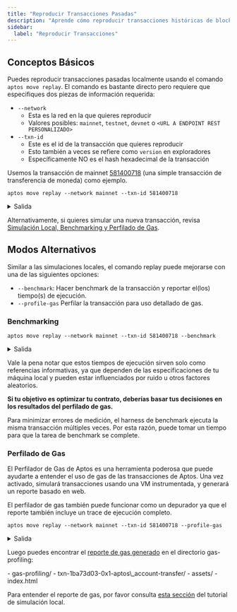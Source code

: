 ```yaml
---
title: "Reproducir Transacciones Pasadas"
description: "Aprende cómo reproducir transacciones históricas de blockchain localmente para depuración, benchmarking y perfilado de gas usando el CLI de Aptos."
sidebar:
  label: "Reproducir Transacciones"
---
```



## Conceptos Básicos

Puedes reproducir transacciones pasadas localmente usando el comando `aptos move replay`.
El comando es bastante directo pero requiere que especifiques dos piezas de información requerida:

- `--network`
  - Esta es la red en la que quieres reproducir
  - Valores posibles: `mainnet`, `testnet`, `devnet` o `<URL A ENDPOINT REST PERSONALIZADO>`
- `--txn-id`
  - Este es el id de la transacción que quieres reproducir
  - Esto también a veces se refiere como `version` en exploradores
  - Específicamente NO es el hash hexadecimal de la transacción

Usemos la transacción de mainnet [581400718](https://explorer.aptoslabs.com/txn/581400718?network=mainnet) (una simple transacción de transferencia de moneda) como ejemplo.

```shellscript filename="Terminal"
aptos move replay --network mainnet --txn-id 581400718
```

<details>
  <summary>Salida</summary>

  ```shellscript
  Got 1/1 txns from RestApi.
  Replaying transaction...
  {
    "Result": {
      "transaction_hash": "0x1ba73d03a0442a845735a17c7be46f3b51e2acb0e5cf68749305c5a17539ac63",
      "gas_used": 7,
      "gas_unit_price": 100,
      "sender": "c94e16736910cc160347d01de345407fe2d350fce5635ac1150319b0fbf5630e",
      "sequence_number": 14637,
      "success": true,
      "version": 581400718,
      "vm_status": "status EXECUTED of type Execution"
    }
  }
  ```
</details>

Alternativamente, si quieres simular una nueva transacción, revisa [Simulación Local, Benchmarking y Perfilado de Gas](/build/cli/working-with-move-contracts/local-simulation-benchmarking-and-gas-profiling).

## Modos Alternativos

Similar a las simulaciones locales, el comando replay puede mejorarse con una de las siguientes opciones:

- `--benchmark`: Hacer benchmark de la transacción y reportar el(los) tiempo(s) de ejecución.
- `--profile-gas` Perfilar la transacción para uso detallado de gas.

### Benchmarking

```shellscript filename="Terminal"
aptos move replay --network mainnet --txn-id 581400718 --benchmark
```

<details>
  <summary>Salida</summary>

  ```shellscript
  Got 1/1 txns from RestApi.
  Benchmarking transaction...
  Running time (cold code cache): 914.821µs
  Running time (warm code cache): 820.189µs
  {
    "Result": {
      "transaction_hash": "0x1ba73d03a0442a845735a17c7be46f3b51e2acb0e5cf68749305c5a17539ac63",
      "gas_used": 7,
      "gas_unit_price": 100,
      "sender": "c94e16736910cc160347d01de345407fe2d350fce5635ac1150319b0fbf5630e",
      "sequence_number": 14637,
      "success": true,
      "version": 581400718,
      "vm_status": "status EXECUTED of type Execution"
    }
  }
  ```
</details>

Vale la pena notar que estos tiempos de ejecución sirven solo como referencias informativas, ya que dependen de las especificaciones de tu máquina local y pueden estar influenciados por ruido u otros factores aleatorios.

**Si tu objetivo es optimizar tu contrato, deberías basar tus decisiones en los resultados del perfilado de gas.**

<Aside type="note" emoji="ℹ️">
  Para minimizar errores de medición, el harness de benchmark ejecuta la misma transacción múltiples veces. Por esta razón, puede tomar un tiempo para que la tarea de benchmark se complete.
</Aside>

### Perfilado de Gas

El Perfilador de Gas de Aptos es una herramienta poderosa que puede ayudarte a entender el uso de gas de las transacciones de Aptos. Una vez activado, simulará transacciones usando una VM instrumentada, y generará un reporte basado en web.

El perfilador de gas también puede funcionar como un depurador ya que el reporte también incluye un trace de ejecución completo.

```shellscript filename="Terminal"
aptos move replay --network mainnet --txn-id 581400718 --profile-gas
```

<details>
  <summary>Salida</summary>

  ```shellscript
  Got 1/1 txns from RestApi.
  Profiling transaction...
  Gas report saved to gas-profiling/txn-1ba73d03-0x1-aptos_account-transfer.
  {
    "Result": {
      "transaction_hash": "0x1ba73d03a0442a845735a17c7be46f3b51e2acb0e5cf68749305c5a17539ac63",
      "gas_used": 7,
      "gas_unit_price": 100,
      "sender": "c94e16736910cc160347d01de345407fe2d350fce5635ac1150319b0fbf5630e",
      "sequence_number": 14637,
      "success": true,
      "version": 581400718,
      "vm_status": "status EXECUTED of type Execution"
    }
  }
  ```
</details>

Luego puedes encontrar el [reporte de gas generado](/gas-profiling/sample-report-2/index.html) en el directorio gas-profiling:

<FileTree>
  - gas-profiling/
    - txn-1ba73d03-0x1-aptos\_account-transfer/
      - assets/
      - index.html
</FileTree>

Para entender el reporte de gas, por favor consulta [esta sección](/build/cli/working-with-move-contracts/local-simulation-benchmarking-and-gas-profiling#understanding-the-gas-report) del tutorial de simulación local.
